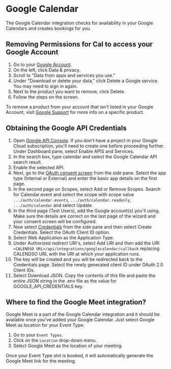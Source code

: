 # Google Calendar
The Google Calendar integration checks for availability in your Google Calendars and creates bookings for you.

## Removing Permissions for Cal to access your Google Account

1. Go to your [Google Account](https://myaccount.google.com/).
2. On the left, click Data & privacy.
3. Scroll to "Data from apps and services you use."
4. Under "Download or delete your data," click Delete a Google service. You may need to sign in again.
5. Next to the product you want to remove, click Delete.
6. Follow the steps on the screen.

To remove a product from your account that isn't listed in your Google Account, visit [Google Support](https://support.google.com) for more info on a specific product.

## Obtaining the Google API Credentials
1. Open [Google API Console](https://console.cloud.google.com/apis/dashboard). If you don't have a project in your Google Cloud subscription, you'll need to create one before proceeding further. Under Dashboard pane, select Enable APIS and Services.
2. In the search box, type calendar and select the Google Calendar API search result.
3. Enable the selected API.
4. Next, go to the [OAuth consent screen](https://console.cloud.google.com/apis/credentials/consent) from the side pane. Select the app type (Internal or External) and enter the basic app details on the first page.
5. In the second page on Scopes, select Add or Remove Scopes. Search for Calendar.event and select the scope with scope value `.../auth/calendar.events`, `.../auth/calendar.readonly`, `.../auth/calendar` and select Update.
6. In the third page (Test Users), add the Google account(s) you'll using. Make sure the details are correct on the last page of the wizard and your consent screen will be configured.
7. Now select [Credentials](https://console.cloud.google.com/apis/credentials) from the side pane and then select Create Credentials. Select the OAuth Client ID option.
8. Select Web Application as the Application Type.
9. Under Authorized redirect URI's, select Add URI and then add the URI `<CALENDSO URL>/api/integrations/googlecalendar/callback` replacing CALENDSO URL with the URI at which your application runs.
10. The key will be created and you will be redirected back to the Credentials page. Select the newly generated client ID under OAuth 2.0 Client IDs.
11. Select Download JSON. Copy the contents of this file and paste the entire JSON string in the .env file as the value for GOOGLE_API_CREDENTIALS key.

## Where to find the Google Meet integration?

Google Meet is a part of the Google Calendar integration and it should be available once you've added your Google Calendar. Just select Google Meet as location for your Event Type: 

1. Go to your `Event Types`.
2. Click on the `Location` drop-down menu.
3. Select Google Meet as the location of your meeting. 

Once your Event Type slot is booked, it will automatically generate the Google Meet link for the meeting. 